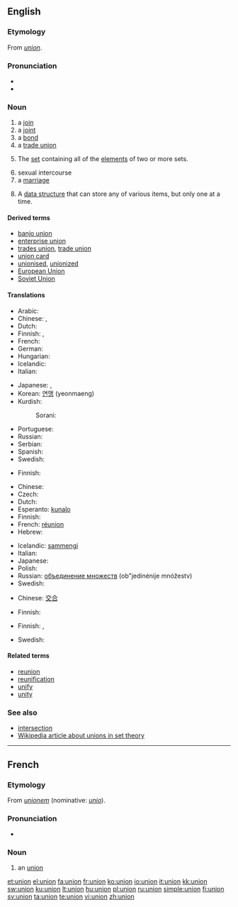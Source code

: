 {{wikipedia|dab=Union}}
{{also|Union|the Union}}
==English==

===Etymology===
From {{etyl|fro}} ''[[#French|union]]''.

===Pronunciation===
* {{IPA|/juːnjən/}}
* {{audio|en-us-union.ogg|Audio (US)}}

===Noun===
{{en-noun}}

# a [[join]]
# a [[joint]]
# a [[bond]]
# a [[trade union]]
# {{settheory}} The [[set]] containing all of the [[element]]s of two or more sets.
# sexual intercourse
# a [[marriage]]
# {{computing}} A [[data structure]] that can store any of various items, but only one at a time.

====Derived terms====
* [[banjo union]]
* [[enterprise union]]
* [[trades union]], [[trade union]]
* [[union card]]
* [[unionised]], [[unionized]]<!--in a union-->
* [[European Union]]
* [[Soviet Union]]

====Translations====
{{trans-top|join}}
* Arabic: {{t|ar|اتحاد|m|tr=ittiHaad|sc=Arab}}
* Chinese: {{zh-tsp|聯盟|联盟|liánméng}}, {{zh-tsp|聯合|联合|liánhé}}
* Dutch: {{t-|nl|unie}}
* Finnish: {{t+|fi|liitto}}, {{t-|fi|unioni}}
* French: {{t+|fr|union|f}}
* German: {{t+|de|Union|f}}
* Hungarian: {{t+|hu|egyesülés}}
* Icelandic: {{t-|is|samband}}
* Italian: {{t+|it|unione|f}}
{{trans-mid}}
* Japanese: {{t-|ja|連邦|tr=renpō|sc=Jpan}}, {{t-|ja|同盟|tr=dōmei|sc=Jpan}}
* Korean: [[연맹]] (yeonmaeng)
* Kurdish:
*: Sorani: {{t|ku|یه‌کێتی|tr=yekéti|sc=ku-Arab}}
* Portuguese: {{t+|pt|união|f}}
* Russian: {{t+|ru|союз|m|tr=sojúz|sc=Cyrl}}
* Serbian: {{t-|sr|savez|m}}
* Spanish: {{t+|es|unión|f}}
* Swedish: {{t+|sv|union}}
{{trans-bottom}}

{{trans-top|joint}}
* Finnish: {{t-|fi|liitos}}
{{trans-mid}}
{{trans-bottom}}

{{trans-top|bond}}
{{trans-mid}}
{{trans-bottom}}

{{trans-see|[[trade union]]}}

{{trans-top|in set theory}}
* Chinese: {{zh-tsp|併集|并集|bìngjí}}
* Czech: {{t-|cs|sjednocení|n}}
* Dutch: {{t+|nl|vereniging}}
* Esperanto: [[kunaĵo]]
* Finnish: {{t+|fi|yhdiste}}
* French: [[réunion]] {{f}}<!--sic: not "union"-->
* Hebrew: {{t-|he|איחוד|sc=Hebr}}
{{trans-mid}}
* Icelandic: [[sammengi]]
* Italian: {{t+|it|unione|f}}
* Japanese: {{t-|ja|和集合|sc=Jpan}}
* Polish: {{t+|pl|unia|f}}
* Russian: [[объединение множеств]] (ob"jedinénije mnóžestv) {{n}}
* Swedish: {{t+|sv|union}}
{{trans-bottom}}

{{trans-top|sexual intercourse}}
* Chinese: [[交合]]
{{trans-mid}}
* Finnish: {{t+|fi|yhdyntä}}
{{trans-bottom}}

{{trans-top|marriage}}
* Finnish: {{t+|fi|avioliitto}}, {{t+|fi|liitto}}
{{trans-mid}}
* Swedish: {{t+|sv|förening|c}}
{{trans-bottom}}

====Related terms====
* [[reunion]]
* [[reunification]]
* [[unify]]
* [[unity]]

===See also===
* [[intersection]]<!--in set theory-->
* [[w:union_(set theory)|Wikipedia article about unions in set theory]]

----

==French==

===Etymology===
From {{LL.}} ''[[unionem]]'' (nominative: ''[[unio]]'').

===Pronunciation===
* {{audio|Fr-union.ogg|audio}}

===Noun===
{{fr-noun|f}}

# an [[#Noun|union]]

[[et:union]]
[[el:union]]
[[fa:union]]
[[fr:union]]
[[ko:union]]
[[io:union]]
[[it:union]]
[[kk:union]]
[[sw:union]]
[[ku:union]]
[[lt:union]]
[[hu:union]]
[[pl:union]]
[[ru:union]]
[[simple:union]]
[[fi:union]]
[[sv:union]]
[[ta:union]]
[[te:union]]
[[vi:union]]
[[zh:union]]